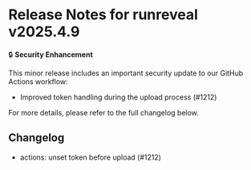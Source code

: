 # Release Notes for runreveal v2025.4.9

🔒 **Security Enhancement**

This minor release includes an important security update to our GitHub Actions workflow:

* Improved token handling during the upload process (#1212)

For more details, please refer to the full changelog below.

## Changelog

* actions: unset token before upload (#1212)
